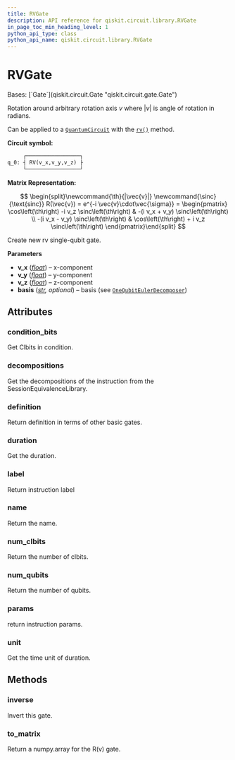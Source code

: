 ```yaml
---
title: RVGate
description: API reference for qiskit.circuit.library.RVGate
in_page_toc_min_heading_level: 1
python_api_type: class
python_api_name: qiskit.circuit.library.RVGate
---
```


# RVGate

<Class id="qiskit.circuit.library.RVGate" isDedicatedPage={true} github="https://github.com/qiskit/qiskit/tree/stable/0.25/qiskit/circuit/library/generalized_gates/rv.py" signature="qiskit.circuit.library.RVGate(v_x, v_y, v_z, basis='U')">
  Bases: [`Gate`](qiskit.circuit.Gate "qiskit.circuit.gate.Gate")

  Rotation around arbitrary rotation axis $v$ where $|v|$ is angle of rotation in radians.

  Can be applied to a [`QuantumCircuit`](qiskit.circuit.QuantumCircuit "qiskit.circuit.QuantumCircuit") with the [`rv()`](qiskit.circuit.QuantumCircuit#rv "qiskit.circuit.QuantumCircuit.rv") method.

  **Circuit symbol:**

  ```python
       ┌─────────────────┐
  q_0: ┤ RV(v_x,v_y,v_z) ├
       └─────────────────┘
  ```

  **Matrix Representation:**

$$
\begin{split}\newcommand{\th}{|\vec{v}|}
\newcommand{\sinc}{\text{sinc}}
R(\vec{v}) = e^{-i \vec{v}\cdot\vec{\sigma}} =
\begin{pmatrix}
\cos\left(\th\right) -i v_z \sinc\left(\th\right)
& -(i v_x + v_y) \sinc\left(\th\right) \\
-(i v_x - v_y) \sinc\left(\th\right)
& \cos\left(\th\right) + i v_z \sinc\left(\th\right)
\end{pmatrix}\end{split}
$$

  Create new rv single-qubit gate.

  **Parameters**

  *   **v\_x** ([*float*](https://docs.python.org/3/library/functions.html#float "(in Python v3.12)")) – x-component
  *   **v\_y** ([*float*](https://docs.python.org/3/library/functions.html#float "(in Python v3.12)")) – y-component
  *   **v\_z** ([*float*](https://docs.python.org/3/library/functions.html#float "(in Python v3.12)")) – z-component
  *   **basis** ([*str*](https://docs.python.org/3/library/stdtypes.html#str "(in Python v3.12)")*, optional*) – basis (see [`OneQubitEulerDecomposer`](qiskit.quantum_info.OneQubitEulerDecomposer "qiskit.quantum_info.synthesis.one_qubit_decompose.OneQubitEulerDecomposer"))

  ## Attributes

  ### condition\_bits

  <Attribute id="qiskit.circuit.library.RVGate.condition_bits">
    Get Clbits in condition.
  </Attribute>

  ### decompositions

  <Attribute id="qiskit.circuit.library.RVGate.decompositions">
    Get the decompositions of the instruction from the SessionEquivalenceLibrary.
  </Attribute>

  ### definition

  <Attribute id="qiskit.circuit.library.RVGate.definition">
    Return definition in terms of other basic gates.
  </Attribute>

  ### duration

  <Attribute id="qiskit.circuit.library.RVGate.duration">
    Get the duration.
  </Attribute>

  ### label

  <Attribute id="qiskit.circuit.library.RVGate.label">
    Return instruction label
  </Attribute>

  ### name

  <Attribute id="qiskit.circuit.library.RVGate.name">
    Return the name.
  </Attribute>

  ### num\_clbits

  <Attribute id="qiskit.circuit.library.RVGate.num_clbits">
    Return the number of clbits.
  </Attribute>

  ### num\_qubits

  <Attribute id="qiskit.circuit.library.RVGate.num_qubits">
    Return the number of qubits.
  </Attribute>

  ### params

  <Attribute id="qiskit.circuit.library.RVGate.params">
    return instruction params.
  </Attribute>

  ### unit

  <Attribute id="qiskit.circuit.library.RVGate.unit">
    Get the time unit of duration.
  </Attribute>

  ## Methods

  ### inverse

  <Function id="qiskit.circuit.library.RVGate.inverse" signature="inverse()">
    Invert this gate.
  </Function>

  ### to\_matrix

  <Function id="qiskit.circuit.library.RVGate.to_matrix" signature="to_matrix()">
    Return a numpy.array for the R(v) gate.
  </Function>
</Class>

